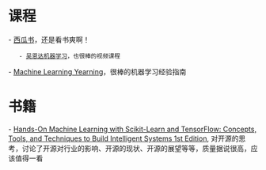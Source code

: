 = 课程 =
- [[西瓜书]]，还是看书爽啊！
    - [[https://study.163.com/course/introduction/1004570029.htm|吴恩达机器学习]]，也很棒的视频课程
- [[Machine Learning Yearning]]，很棒的机器学习经验指南


= 书籍 =
- [[https://www.amazon.com/Hands-Machine-Learning-Scikit-Learn-TensorFlow/dp/1491962291/ref=sr_1_1?ie=UTF8&qid=1508550680&sr=8-1&keywords=Hands-On+Machine+Learning+with+Scikit-Learn+and+TensorFlow|Hands-On Machine Learning with Scikit-Learn and TensorFlow: Concepts, Tools, and Techniques to Build Intelligent Systems 1st Edition]], 对开源的思考，讨论了开源对行业的影响、开源的现状、开源的展望等等，质量据说很高，应该值得一看
